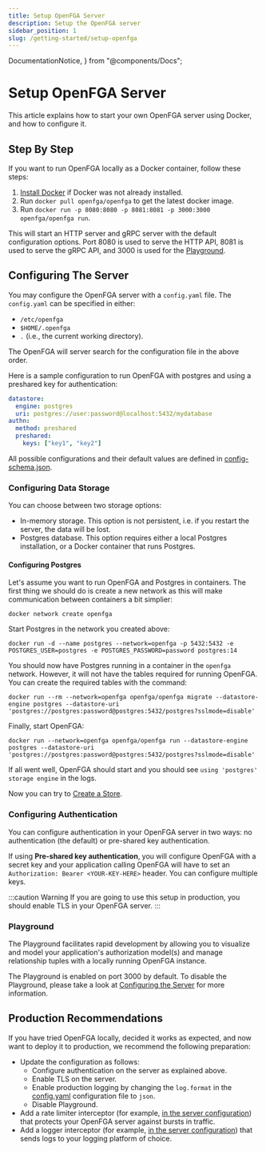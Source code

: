 ```yaml
---
title: Setup OpenFGA Server
description: Setup the OpenFGA server
sidebar_position: 1
slug: /getting-started/setup-openfga
---
```


  DocumentationNotice,
} from "@components/Docs";

# Setup OpenFGA Server

<DocumentationNotice />

This article explains how to start your own OpenFGA server using Docker, and how to configure it.

## Step By Step

If you want to run OpenFGA locally as a Docker container, follow these steps:

1. [Install Docker](https://docs.docker.com/get-docker/) if Docker was not already installed.
2. Run `docker pull openfga/openfga` to get the latest docker image.
3. Run `docker run -p 8080:8080 -p 8081:8081 -p 3000:3000 openfga/openfga run`.

This will start an HTTP server and gRPC server with the default configuration options. Port 8080 is used to serve the HTTP API, 8081 is used to serve the gRPC API, and 3000 is used for the [Playground](#playground).

## Configuring The Server

You may configure the OpenFGA server with a `config.yaml` file. The `config.yaml` can be specified in either:
- `/etc/openfga`
- `$HOME/.openfga`
- `.` (i.e., the current working directory).

The OpenFGA will server search for the configuration file in the above order.

Here is a sample configuration to run OpenFGA with postgres and using a preshared key for authentication:

```yaml
datastore:
  engine: postgres
  uri: postgres://user:password@localhost:5432/mydatabase
authn:
  method: preshared
  preshared:
    keys: ["key1", "key2"]
```

All possible configurations and their default values are defined in [config-schema.json](https://github.com/openfga/openfga/blob/main/.config-schema.json).

### Configuring Data Storage

You can choose between two storage options:

- In-memory storage. This option is not persistent, i.e. if you restart the server, the data will be lost.
- Postgres database. This option requires either a local Postgres installation, or a Docker container that runs Postgres.

#### Configuring Postgres

Let's assume you want to run OpenFGA and Postgres in containers. The first thing we should do is create a new network as this will make communication between containers a bit simplier:
```console
docker network create openfga
```

Start Postgres in the network you created above:
```console
docker run -d --name postgres --network=openfga -p 5432:5432 -e POSTGRES_USER=postgres -e POSTGRES_PASSWORD=password postgres:14
```
You should now have Postgres running in a container in the `openfga` network. However, it will not have the tables required for running OpenFGA. You can create the required tables with the command:
```console
docker run --rm --network=openfga openfga/openfga migrate --datastore-engine postgres --datastore-uri 'postgres://postgres:password@postgres:5432/postgres?sslmode=disable'
```

Finally, start OpenFGA:
```console
docker run --network=openfga openfga/openfga run --datastore-engine postgres --datastore-uri 'postgres://postgres:password@postgres:5432/postgres?sslmode=disable'
```
If all went well, OpenFGA should start and you should see `using 'postgres' storage engine` in the logs.

Now you can try to [Create a Store](./create-store.mdx).

### Configuring Authentication

You can configure authentication in your OpenFGA server in two ways: no authentication (the default) or pre-shared key authentication.

If using **Pre-shared key authentication**, you will configure OpenFGA with a secret key and your application calling OpenFGA will have to set an `Authorization: Bearer <YOUR-KEY-HERE>` header. You can configure multiple keys.

:::caution Warning
If you are going to use this setup in production, you should enable TLS in your OpenFGA server.
:::

### Playground

The Playground facilitates rapid development by allowing you to visualize and model your application's authorization model(s) and manage relationship tuples with a locally running OpenFGA instance.

The Playground is enabled on port 3000 by default. To disable the Playground, please take a look at [Configuring the Server](#configuring-the-server) for more information.

## Production Recommendations

If you have tried OpenFGA locally, decided it works as expected, and now want to deploy it to production, we recommend the following preparation:

- Update the configuration as follows:
  - Configure authentication on the server as explained above.
  - Enable TLS on the server.
  - Enable production logging by changing the `log.format` in the [config.yaml](#configuring-the-server) configuration file to `json`.
  - Disable Playground.
- Add a rate limiter interceptor (for example, [in the server configuration](https://pkg.go.dev/github.com/openfga/openfga/server#Config)) that protects your OpenFGA server against bursts in traffic.
- Add a logger interceptor (for example, [in the server configuration](https://pkg.go.dev/github.com/openfga/openfga/server#Config)) that sends logs to your logging platform of choice.
